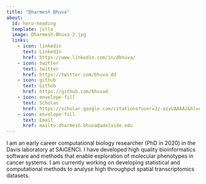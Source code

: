 ```yaml
---
title: "Dharmesh Bhuva"
about:
  id: hero-heading
  template: jolla
  image: Dharmesh-Bhuva-2.jpg
  links:
    - icon: linkedin
      text: LinkedIn
      href: https://www.linkedin.com/in/dbhuva/
    - icon: twitter
      text: twitter
      href: https://twitter.com/bhuva_dd
    - icon: github
      text: Github
      href: https://github.com/bhuvad
    - icon: envelope-fill
      text: Scholar
      href: https://scholar.google.com/citations?user=Jz-azvUAAAAJ&hl=en
    - icon: envelope-fill
      text: Email
      href: mailto:dharmesh.bhuva@adelaide.edu
---
```


I am an early career computational biology researcher (PhD in 2020) in the Davis laboratory at SAiGENCI. I have developed high quality bioinformatics software and methods that enable exploration of molecular phenotypes in cancer systems. I am currently working on developing statistical and computational methods to analyse high throughput spatial transcriptomics datasets.
